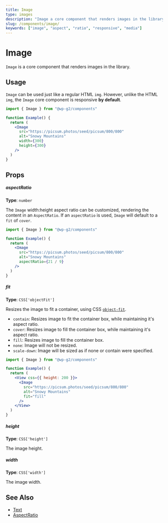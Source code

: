 ```yaml
---
title: Image
type: images
description: "Image a core component that renders images in the library."
slug: /components/image/
keywords: ["image", "aspect", "ratio", "responsive", "media"]
---
```


# Image

`Image` is a core component that renders images in the library.

<!-- props -->
<!-- Automatically Generated -->

## Usage

`Image` can be used just like a regular HTML `img`. However, unlike the HTML `img`, the `Image` core component is responsive **by default**.

```jsx live
import { Image } from "@wp-g2/components"

function Example() {
  return (
    <Image
      src="https://picsum.photos/seed/picsum/800/800"
      alt="Snowy Mountains"
      width={300}
      height={300}
    />
  )
}
```

## Props

##### aspectRatio

**Type**: `number`

The `Image` width:height aspect ratio can be customized, rendering the content in an `AspectRatio`. If an `aspectRatio` is used, `Image` will default to a `fit` of `cover`.

```jsx live
import { Image } from "@wp-g2/components"

function Example() {
  return (
    <Image
      src="https://picsum.photos/seed/picsum/800/800"
      alt="Snowy Mountains"
      aspectRatio={21 / 9}
    />
  )
}
```

##### fit

**Type**: `CSS['objectFit']`

Resizes the image to fit a container, using CSS [`object-fit`](https:*developer.mozilla.org/en-US/docs/Web/CSS/object-fit).

- `contain`: Resizes image to fit the container box, while maintaining it's aspect ratio.
- `cover`: Resizes image to fill the container box, while maintaining it's aspect ratio.
- `fill`: Resizes image to fill the container box.
- `none`: Image will not be resized.
- `scale-down`: Image will be sized as if none or contain were specified.

```jsx live
import { Image } from "@wp-g2/components"

function Example() {
  return (
    <View css={{ height: 200 }}>
      <Image
        src="https://picsum.photos/seed/picsum/800/800"
        alt="Snowy Mountains"
        fit="fill"
      />
    </View>
  )
}
```

##### height

**Type**: `CSS['height']`

The image height.

##### width

**Type**: `CSS['width']`

The image width.

<!-- /Automatically Generated -->
<!-- /props -->

## See Also

- [Text](/components/text/)
- [AspectRatio](/components/aspectratio/)
